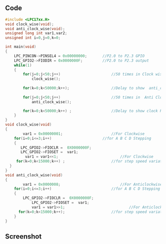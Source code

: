## Code

```c
#include <LPC17xx.H>
void clock_wise(void);
void anti_clock_wise(void);
unsigned long int var1,var2;
unsigned int i=0,j=0,k=0;

int main(void)
{
	LPC_PINCON->PINSEL4 = 0x00000000;		//P2.0 to P2.3 GPIO
	LPC_GPIO2->FIODIR = 0x0000000F;			//P2.0 to P2.3 output
	while(1)
	{
		for(j=0;j<50;j++)           			//50 times in Clock wise Rotation
			clock_wise();				
		
		for(k=0;k<50000;k++);        			//Delay to show  anti_clock Rotation 
		
		for(j=0;j<50;j++)          				//50 times in  Anti Clock wise Rotation
			anti_clock_wise();

		for(k=0;k<50000;k++) ;       			//Delay to show clock Rotation 
	} 																	//End of while(1)
} 																		//End of main
void clock_wise(void)
{
		var1 = 0x00000001;         				//For Clockwise
    for(i=0;i<=3;i++)         				//for A B C D Stepping
	{
	   LPC_GPIO2->FIOCLR =  0X0000000F;
	   LPC_GPIO2->FIOSET =  var1;
		 var1 = var1<<1;        					//For Clockwise
     for(k=0;k<15000;k++) ;						//for step speed variation         
  }
}
void anti_clock_wise(void)
{
		var1 = 0x0000008;      						//For Anticlockwise
    for(i=0;i<=3;i++)       					//for A B C D Stepping
    {
	    LPC_GPIO2->FIOCLR =  0X0000000F;
			LPC_GPIO2->FIOSET =  var1;
			var1 = var1>>1;      						//For Anticlockwise
      for(k=0;k<15000;k++); 					//for step speed variation 
    }
}
```

## Screenshot
